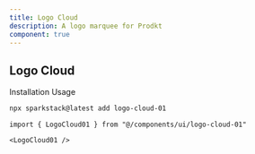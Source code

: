 ```yaml
---
title: Logo Cloud
description: A logo marquee for Prodkt
component: true
---
```


## Logo Cloud

<ComponentPreview name="logo-cloud-01" description="The logo cloud" />

<Tabs defaultValue="installation">

<TabsList>
  <TabsTrigger value="installation">Installation</TabsTrigger>
  <TabsTrigger value="usage">Usage</TabsTrigger>
</TabsList>

<TabsContent value="installation">

```bash
npx sparkstack@latest add logo-cloud-01
```

</TabsContent>

<TabsContent value="usage">

```tsx
import { LogoCloud01 } from "@/components/ui/logo-cloud-01"
```

```tsx
<LogoCloud01 />
```

</TabsContent>

</Tabs>
